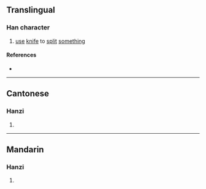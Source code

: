 {{character info/new}}
==Translingual==

===Han character===
{{Han char|rn=18|rad=刀|as=09|sn=11|four=|canj=AOLN|ids=⿺是刂}}

# [[use]] [[knife]] to [[split]] [[something]]

====References====
* {{Han ref|kx=0142.100|hdz=10348.040|uh=34F3|ud=13555}}

----

==Cantonese==

===Hanzi===
{{yue-hanzi|jyut=[[dai1]]|y=dai1}}

# {{defn|lang=yue|sort=刀09}}

----

==Mandarin==

===Hanzi===
{{cmn-hanzi|pin=[[dī]] ([[di1]])|wg=ti<sup>1</sup>}}

# {{defn|lang=cmn|sort=刀09}}